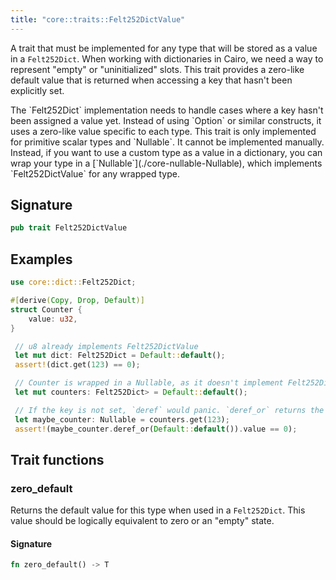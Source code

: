 ```yaml
---
title: "core::traits::Felt252DictValue"
---
```


A trait that must be implemented for any type that will be stored as a value in a `Felt252Dict`.
When working with dictionaries in Cairo, we need a way to represent "empty" or "uninitialized"
slots. This trait provides a zero-like default value that is returned when accessing a key
that hasn't been explicitly set.

<Info>
The `Felt252Dict` implementation needs to handle cases where a key hasn't been assigned a value
yet.
Instead of using `Option` or similar constructs, it uses a zero-like value specific to each
type.
This trait is only implemented for primitive scalar types and `Nullable`. It cannot be
implemented manually.
Instead, if you want to use a custom type as a value in a dictionary, you can wrap your type in
a [`Nullable`](./core-nullable-Nullable), which implements `Felt252DictValue` for any wrapped type.
</Info>

## Signature

```rust
pub trait Felt252DictValue
```

## Examples

```rust
use core::dict::Felt252Dict;

#[derive(Copy, Drop, Default)]
struct Counter {
    value: u32,
}

 // u8 already implements Felt252DictValue
 let mut dict: Felt252Dict = Default::default();
 assert!(dict.get(123) == 0);

 // Counter is wrapped in a Nullable, as it doesn't implement Felt252DictValue
 let mut counters: Felt252Dict> = Default::default();

 // If the key is not set, `deref` would panic. `deref_or` returns the default value.
 let maybe_counter: Nullable = counters.get(123);
 assert!(maybe_counter.deref_or(Default::default()).value == 0);
```


## Trait functions

### zero_default



Returns the default value for this type when used in a `Felt252Dict`.
This value should be logically equivalent to zero or an "empty" state.





#### Signature

```rust
fn zero_default() -> T
```


